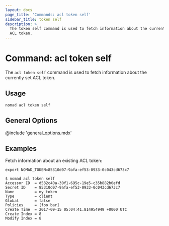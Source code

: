 ```yaml
---
layout: docs
page_title: 'Commands: acl token self'
sidebar_title: token self
description: >
  The token self command is used to fetch information about the currently set
  ACL token.
---
```


# Command: acl token self

The `acl token self` command is used to fetch information about the currently
set ACL token.

## Usage

```plaintext
nomad acl token self
```

## General Options

@include 'general_options.mdx'

## Examples

Fetch information about an existing ACL token:

```shell-session
export NOMAD_TOKEN=85310d07-9afa-ef53-0933-0c043cd673c7

$ nomad acl token self
Accessor ID  = d532c40a-30f1-695c-19e5-c35b882b0efd
Secret ID    = 85310d07-9afa-ef53-0933-0c043cd673c7
Name         = my token
Type         = client
Global       = false
Policies     = [foo bar]
Create Time  = 2017-09-15 05:04:41.814954949 +0000 UTC
Create Index = 8
Modify Index = 8
```

